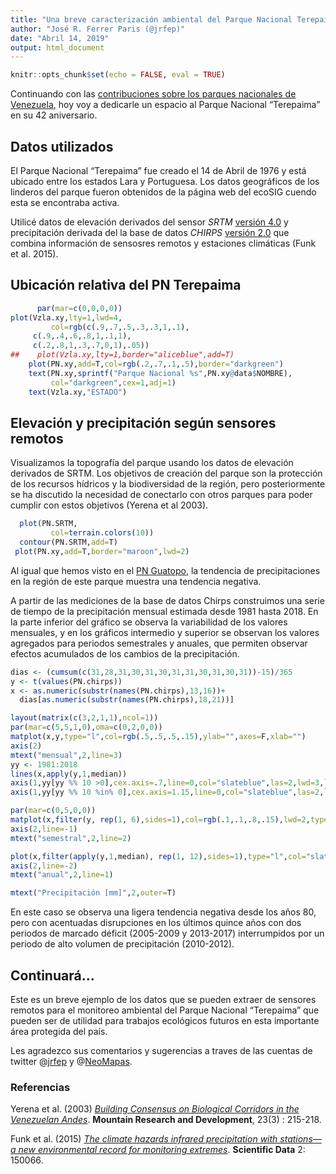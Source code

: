 ```yaml
---
title: "Una breve caracterización ambiental del Parque Nacional Terepaima en Venezuela"
author: "José R. Ferrer Paris (@jrfep)"
date: "Abril 14, 2019"
output: html_document
---
```

```r
knitr::opts_chunk$set(echo = FALSE, eval = TRUE)
```

Continuando con las [contribuciones sobre los parques nacionales de Venezuela](http://jrferrerparis.info/tag/areas-protegidas/), hoy voy a dedicarle un espacio al Parque Nacional "Terepaima" en su 42 aniversario.

## Datos utilizados

El Parque Nacional "Terepaima" fue creado el 14 de Abril de 1976 y está ubicado entre los estados Lara y Portuguesa. Los datos geográficos de los linderos del parque fueron obtenidos de la página web del ecoSIG cuendo esta se encontraba activa.

Utilicé datos de elevación derivados del sensor *SRTM* [versión 4.0](http://srtm.csi.cgiar.org/) y precipitación derivada del la base de datos *CHIRPS* [versión 2.0](http://chg.geog.ucsb.edu/data/chirps/) que combina información de sensosres remotos y estaciones climáticas (Funk et al. 2015).

## Ubicación relativa del PN Terepaima

```r
      par(mar=c(0,0,0,0))
plot(Vzla.xy,lty=1,lwd=4,
         col=rgb(c(.9,.7,.5,.3,.3,1,.1),
	 c(.9,.4,.6,.8,1,.1,1),
	 c(.2,.8,1,.3,.7,0,1),.05))
##    plot(Vzla.xy,lty=1,border="aliceblue",add=T)
    plot(PN.xy,add=T,col=rgb(.2,.7,.1,.5),border="darkgreen")
    text(PN.xy,sprintf("Parque Nacional %s",PN.xy@data$NOMBRE),
         col="darkgreen",cex=1,adj=1)
    text(Vzla.xy,"ESTADO")
```

## Elevación y precipitación según sensores remotos

Visualizamos la topografía del parque usando los datos de elevación derivados de SRTM. Los objetivos de creación del parque son la protección de los recursos hídricos y la biodiversidad de la región, pero posteriormente se ha discutido la necesidad de conectarlo con otros parques para poder cumplir con estos objetivos (Yerena et al 2003). 

```r
  plot(PN.SRTM,
         col=terrain.colors(10))
  contour(PN.SRTM,add=T)
 plot(PN.xy,add=T,border="maroon",lwd=2)
```

Al igual que hemos visto en el [PN Guatopo](http://jrferrerparis.info/profesional/faber/una-breve-caracterizacion-ambiental-del-parque-nacional-guatopo-en-venezuela/#more-273), la tendencia de precipitaciones en la región de este parque muestra una tendencia negativa.

A partir de las mediciones de la base de datos Chirps construimos una serie de tiempo de la precipitación mensual estimada desde 1981 hasta 2018. En la parte inferior del gráfico se observa la variabilidad de los valores mensuales, y en los gráficos intermedio y superior se observan los valores agregados para periodos semestrales y anuales, que permiten observar efectos acumulados de los cambios de la precipitación.

```r
dias <- (cumsum(c(31,28,31,30,31,30,31,31,30,31,30,31))-15)/365
y <- t(values(PN.chirps))
x <- as.numeric(substr(names(PN.chirps),13,16))+
  dias[as.numeric(substr(names(PN.chirps),18,21))]

layout(matrix(c(3,2,1,1),ncol=1))
par(mar=c(5,5,1,0),oma=c(0,2,0,0))
matplot(x,y,type="l",col=rgb(.5,.5,.5,.15),ylab="",axes=F,xlab="")
axis(2)
mtext("mensual",2,line=3)
yy <- 1981:2018
lines(x,apply(y,1,median))
axis(1,yy[yy %% 10 >0],cex.axis=.7,line=0,col="slateblue",las=2,lwd=3,lwd.ticks=1)
axis(1,yy[yy %% 10 %in% 0],cex.axis=1.15,line=0,col="slateblue",las=2,lwd.ticks=3,lwd=0)

par(mar=c(0,5,0,0))
matplot(x,filter(y, rep(1, 6),sides=1),col=rgb(.1,.1,.8,.15),lwd=2,type="l",axes=F,ylab="")
axis(2,line=-1)
mtext("semestral",2,line=2)

plot(x,filter(apply(y,1,median), rep(1, 12),sides=1),type="l",col="slateblue4",lwd=4,axes=F,ylab="")
axis(2,line=-2)
mtext("anual",2,line=1)

mtext("Precipitación [mm]",2,outer=T)


```

En este caso se observa una ligera tendencia negativa desde los años 80, pero con acentuadas disrupciones en los últimos quince años con dos periodos de marcado déficit (2005-2009 y 2013-2017) interrumpidos por un periodo de alto volumen de precipitación (2010-2012).


## Continuará...

Este es un breve ejemplo de los datos que se pueden extraer de sensores remotos para el monitoreo ambiental del Parque Nacional "Terepaima" que pueden ser de utilidad para trabajos ecológicos futuros en esta importante área protegida del país.

Les agradezco sus comentarios y sugerencias a traves de las cuentas de twitter @[jrfep](http://twitter.com/jrfep) y @[NeoMapas](http://twitter.com/NeoMapas).


### Referencias

Yerena et al. (2003) [*Building Consensus on Biological Corridors in the Venezuelan Andes*](https://doi.org/10.1659/0276-4741(2003)023[0215:BCOBCI]2.0.CO;2). **Mountain Research and Development**, 23(3) : 215-218.

Funk et al. (2015) [*The climate hazards infrared precipitation with stations—a new environmental record for monitoring extremes*](https://doi.org/10.1038/sdata.2015.66). **Scientific Data** 2: 150066.

